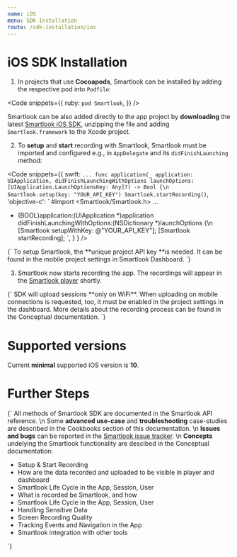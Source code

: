 ```yaml
---
name: iOS
menu: SDK Installation
route: /sdk-installation/ios
---
```



# iOS SDK Installation

1. In projects that use **Cocoapods**, Smartlook can be installed by adding the respective pod into `Podfile`:

<Code
  snippets={{
    ruby: `
pod Smartlook
`,
  }}
/>

Smartlook can be also added directly to the app project by **downloading** the latest [Smartlook iOS SDK](https://sdk.smartlook.com/ios/smartlook-ios-sdk-1.2.5.59.zip), unzipping the file and adding `Smartlook.framework` to the Xcode project.

2. To **setup** and **start** recording with Smartlook, Smartlook must be imported and configured e.g., in `AppDelegate` and its `didFinishLaunching` method:

<Code
  snippets={{
      swift: `
...
func application(_ application: UIApplication, didFinishLaunchingWithOptions launchOptions: [UIApplication.LaunchOptionsKey: Any]?) -> Bool {\n
    Smartlook.setup(key: "YOUR_API_KEY")
    Smartlook.startRecording()
      `,
      'objective-c': `
#import <Smartlook/Smartlook.h>
...
- (BOOL)application:(UIApplication *)application didFinishLaunchingWithOptions:(NSDictionary *)launchOptions {\n    
    [Smartlook setupWithKey: @"YOUR_API_KEY"];
    [Smartlook startRecording];
      `,
    }
  }
/>

<TextBlock kind="important">
{`
To setup Smartlook, the **unique project API key **is needed. It can be found in the mobile project settings in <Link to="https://app.smartlook.com/settings/projects">Smartlook Dashboard</Link>.
`}
</TextBlock>

3. Smartlook now starts recording the app. The recordings will appear in the [Smartlook player](https://app.smartlook.com/) shortly.  

<TextBlock kind="important">
{`
SDK will upload sessions **only on WiFi**. When uploading on mobile connections is requested, too, it must be enabled in the project settings in the dashboard. More details about the recording process can be found in the <Link to="/conceptual/when-the-recordings-appear-in-dashboard">Conceptual documentation</Link>.
`}
</TextBlock>

# Supported versions

Current **minimal** supported iOS version is **10**.

# Further Steps

<TextBlock>{`
All methods of Smartlook SDK are documented in the <Link to="/api_reference" platform="ios">Smartlook API reference</Link>.
\n
Some **advanced use-case** and **troubleshooting** case-studies are described in the Cookbooks section of this documentation.
\n
**Issues and bugs** can be reported in the [Smartlook issue tracker](https://github.com/smartlook/smartlook-ios-sdk/issues).
\n
**Concepts** undelying the Smartlook functionality are descibed in the Conceptual documentation:
* <Link to="/conceptual/setup-and-start-recording" platform="ios">Setup & Start Recording</Link>
* <Link to="/conceptual/when-the-recordings-appear-in-dashboard" platform="ios">How are the data recorded and uploaded to be visible in player and dashboard</Link>
* <Link to="/conceptual/life-cycle-session-user" platform="ios">Smartlook Life Cycle in the App, Session, User</Link>
* <Link to="/conceptual/what-and-how-is-recorded" platform="ios">What is recorded be Smartlook, and how</Link>
* <Link to="/conceptual/life-cycle-session-user" platform="ios">Smartlook Life Cycle in the App, Session, User</Link>
* <Link to="/conceptual/handling-sensitive-data" platform="ios">Handling Sensitive Data</Link>
* <Link to="/conceptual/screen-recording-quality" platform="ios">Screen Recording Quality</Link>
* Tracking <Link to="/conceptual/event-tracking" platform="ios">Events</Link> and <Link to="/conceptual/recording-navigation" platform="ios">Navigation</Link> in the App
* <Link to="/conceptual/integrating-with-other-tools" platform="ios">Smartlook integration with other tools</Link>
`}</TextBlock>


